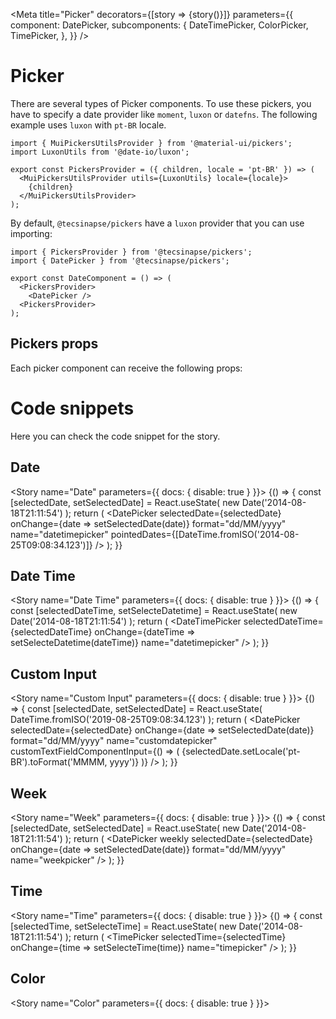 
<Meta
  title="Picker"
  decorators={[story => <DivFlex>{story()}</DivFlex>]}
  parameters={{
    component: DatePicker,
    subcomponents: {
      DateTimePicker,
      ColorPicker,
      TimePicker,
    },
  }}
/>

# Picker

There are several types of Picker components. To use these pickers, you have to specify a date provider like `moment`, `luxon` or `datefns`.
The following example uses `luxon` with `pt-BR` locale.

```
import { MuiPickersUtilsProvider } from '@material-ui/pickers';
import LuxonUtils from '@date-io/luxon';

export const PickersProvider = ({ children, locale = 'pt-BR' }) => (
  <MuiPickersUtilsProvider utils={LuxonUtils} locale={locale}>
    {children}
  </MuiPickersUtilsProvider>
);
```

By default, `@tecsinapse/pickers` have a `luxon` provider that you can use importing:

```
import { PickersProvider } from '@tecsinapse/pickers';
import { DatePicker } from '@tecsinapse/pickers';

export const DateComponent = () => (
  <PickersProvider>
    <DatePicker />
  <PickersProvider>
);
```

## Pickers props

Each picker component can receive the following props:

<Props of={DatePicker} />

# Code snippets

Here you can check the code snippet for the story.

## Date

<Story name="Date" parameters={{ docs: { disable: true } }}>
  {() => {
    const [selectedDate, setSelectedDate] = React.useState(
      new Date('2014-08-18T21:11:54')
    );
    return (
      <PickersProvider>
        <DatePicker
          selectedDate={selectedDate}
          onChange={date => setSelectedDate(date)}
          format="dd/MM/yyyy"
          name="datetimepicker"
          pointedDates={[DateTime.fromISO('2014-08-25T09:08:34.123')]}
        />
      </PickersProvider>
    );
  }}
</Story>

<Source id="picker--date" />

## Date Time

<Story name="Date Time" parameters={{ docs: { disable: true } }}>
  {() => {
    const [selectedDateTime, setSelecteDatetime] = React.useState(
      new Date('2014-08-18T21:11:54')
    );
    return (
      <PickersProvider>
        <DateTimePicker
          selectedDateTime={selectedDateTime}
          onChange={dateTime => setSelecteDatetime(dateTime)}
          name="datetimepicker"
        />
      </PickersProvider>
    );
  }}
</Story>

<Source id="picker--date-time" />

## Custom Input

<Story name="Custom Input" parameters={{ docs: { disable: true } }}>
  {() => {
    const [selectedDate, setSelectedDate] = React.useState(
      DateTime.fromISO('2019-08-25T09:08:34.123')
    );
    return (
      <PickersProvider>
        <DatePicker
          selectedDate={selectedDate}
          onChange={date => setSelectedDate(date)}
          format="dd/MM/yyyy"
          name="customdatepicker"
          customTextFieldComponentInput={() => (
            <Typography variant="h6" color="secondary">
              {selectedDate.setLocale('pt-BR').toFormat('MMMM, yyyy')}
            </Typography>
          )}
        />
      </PickersProvider>
    );
  }}
</Story>

<Source id="picker--custom-input" />

## Week

<Story name="Week" parameters={{ docs: { disable: true } }}>
  {() => {
    const [selectedDate, setSelectedDate] = React.useState(
      new Date('2014-08-18T21:11:54')
    );
    return (
      <PickersProvider>
        <DatePicker
          weekly
          selectedDate={selectedDate}
          onChange={date => setSelectedDate(date)}
          format="dd/MM/yyyy"
          name="weekpicker"
        />
      </PickersProvider>
    );
  }}
</Story>

<Source id="picker--week" />

## Time

<Story name="Time" parameters={{ docs: { disable: true } }}>
  {() => {
    const [selectedTime, setSelecteTime] = React.useState(
      new Date('2014-08-18T21:11:54')
    );
    return (
      <PickersProvider>
        <TimePicker
          selectedTime={selectedTime}
          onChange={time => setSelecteTime(time)}
          name="timepicker"
        />
      </PickersProvider>
    );
  }}
</Story>

<Source id="picker--time" />

## Color

<Story name="Color" parameters={{ docs: { disable: true } }}>
  <ColorPicker name="color" defaultValue="#000" label="Color Picker" />
</Story>

<Source id="picker--color" />
